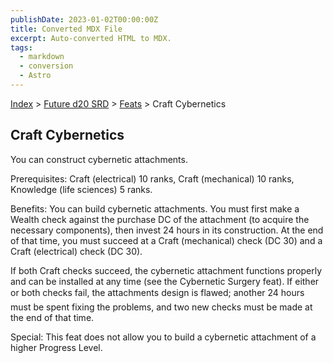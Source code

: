 ```yaml
---
publishDate: 2023-01-02T00:00:00Z
title: Converted MDX File
excerpt: Auto-converted HTML to MDX.
tags:
  - markdown
  - conversion
  - Astro
---
```






[Index](-index) > [Future d20 SRD](future-d20-srd-index) > [Feats](future-d20-srd-feats-index) > Craft Cybernetics




## Craft Cybernetics


You can construct cybernetic attachments.


Prerequisites: Craft (electrical) 10 ranks, Craft (mechanical) 10 ranks, Knowledge (life sciences) 5 ranks.


Benefits: You can build cybernetic attachments. You must first make a Wealth check against the purchase DC of the attachment (to acquire the necessary components), then invest 24 hours in its construction. At the end of that time, you must succeed at a Craft (mechanical) check (DC 30) and a Craft (electrical) check (DC 30).


If both Craft checks succeed, the cybernetic attachment functions properly and can be installed at any time (see the Cybernetic Surgery feat). If either or both checks fail, the attachments design is flawed; another 24 hours must be spent fixing the problems, and two new checks must be made at the end of that time.


Special: This feat does not allow you to build a cybernetic attachment of a higher Progress Level.



